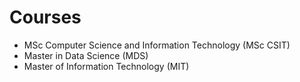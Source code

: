 # Courses

- MSc Computer Science and Information Technology (MSc CSIT)
- Master in Data Science (MDS)
- Master of Information Technology (MIT)